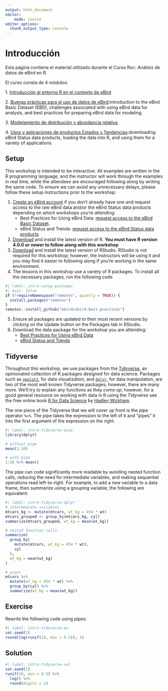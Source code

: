 ```yaml
---
output: html_document
editor:
    mode: source
editor_options: 
  chunk_output_type: console
---
```


# Introducción {.unnumbered}

Esta página contiene el material utilizado durante el Curso Roc: Análisis de datos de eBird en R.

El curso consta de 4 módulos:

1\. [Introducción al entorno R en el contexto de eBird](intror.qmd)

2\. [Buenas prácticas para el uso de datos de eBird](ebird.qmd):introduction to the eBird Basic Dataset (EBD), challenges associated with using eBird data for analysis, and best practices for preparing eBird data for modeling.

3\. [Modelamiento de distribución y abundancia relativa](distabund.qmd)

4\. [Usos y aplicaciones de productos Estados y Tendencias](ebirdst.qmd):downloading eBird Status data products, loading the data into R, and using them for a variety of applications.

## Setup {#sec-intro-setup}

This workshop is intended to be interactive. All examples are written in the R programming language, and the instructor will work through the examples in real time, while the attendees are encouraged following along by writing the same code. To ensure we can avoid any unnecessary delays, please follow these setup instructions prior to the workshop:

1.  [Create an eBird account](https://secure.birds.cornell.edu/cassso/account/create) if you don't already have one and request access to the raw eBird data and/or the eBird Status data products depending on which workshops you're attending:
    -   Best Practices for Using eBird Data: [request access to the eBird Basic Dataset](https://ebird.org/data/download).
    -   eBird Status and Trends: [request access to the eBird Status data products](https://science.ebird.org/en/status-and-trends/download-data)
2.  [Download](https://cloud.r-project.org/) and install the latest version of R. **You must have R version 4.0.0 or newer to follow along with this workshop**
3.  [Download](https://posit.co/download/rstudio-desktop/#download) and install the latest version of RStudio. RStudio is not required for this workshop; however, the instructors will be using it and you may find it easier to following along if you're working in the same environment.
4.  The lessons in this workshop use a variety of R packages. To install all the necessary packages, run the following code

```r
#| label: intro-setup-packages
#| eval: false
if (!requireNamespace("remotes", quietly = TRUE)) {
  install.packages("remotes")
}
remotes::install_github("ebird/ebird-best-practices")
```

5.  Ensure all packages are updated to their most recent versions by clicking on the Update button on the Packages tab in RStudio.
6.  Download the data package for the workshop you are attending:
    -   [Best Practices for Using eBird Data](https://drive.google.com/file/d/1y7MXbiqGzwJpyIsDDwA8ErqNVueGgecF/view?usp=sharing)
    -   [eBird Status and Trends](https://drive.google.com/file/d/1mXMO2mxqERYkXcneITmuZpmA4Jfj53p3/view?usp=sharing)

## Tidyverse {#sec-intro-tidyverse}

Throughout this workshop, we use packages from the [Tidyverse](https://www.tidyverse.org/), an opinionated collection of R packages designed for data science. Packages such as [`ggplot2`](https://ggplot2.tidyverse.org/), for data visualization, and [`dplyr`](https://dplyr.tidyverse.org/), for data manipulation, are two of the most well known Tidyverse packages; however, there are many more. We’ll try to explain any functions as they come up; however, for a good general resource on working with data in R using the Tidyverse see the free online book [R for Data Science](https://r4ds.hadley.nz/) by [Hadley Wickham](https://hadley.nz/).

The one piece of the Tidyverse that we will cover up front is the pipe operator `%>%`. The pipe takes the expression to the left of it and "pipes" it into the first argument of the expression on the right.

```r
#| label: intro-tidyverse-pipe
library(dplyr)

# without pipe
mean(1:10)

# with pipe
1:10 %>% mean()
```

The pipe can code significantly more readable by avoiding nested function calls, reducing the need for intermediate variables, and making sequential operations read left-to-right. For example, to add a new variable to a data frame, then summarize using a grouping variable, the following are equivalent:

```r
#| label: intro-tidyverse-dplyr
# intermediate variables
mtcars_kg <- mutate(mtcars, wt_kg = 454 * wt)
mtcars_grouped <- group_by(mtcars_kg, cyl)
summarize(mtcars_grouped, wt_kg = mean(wt_kg))

# nested function calls
summarize(
  group_by(
    mutate(mtcars, wt_kg = 454 * wt),
    cyl
  ),
  wt_kg = mean(wt_kg)
)

# pipes
mtcars %>% 
  mutate(wt_kg = 454 * wt) %>% 
  group_by(cyl) %>% 
  summarize(wt_kg = mean(wt_kg))
```

::: {.callout-caution icon="false"}
## Exercise

Rewrite the following code using pipes:

```r
#| label: intro-tidyverse-ex
set.seed(1)
round(log(runif(10, min = 0.5)), 1)
```
:::

::: {.callout-note icon="false" collapse="true"}
## Solution

```r
#| label: intro-tidyverse-sol
set.seed(1)
runif(10, min = 0.5) %>% 
  log() %>% 
  round(digits = 1)
```
:::
